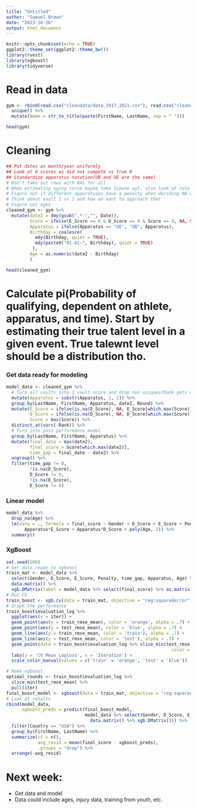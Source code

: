 ```yaml
---
title: "Untitled"
author: "Samuel Brown"
date: "2023-10-26"
output: html_document
---
```


```r
knitr::opts_chunk$set(echo = TRUE)
ggplot2::theme_set(ggplot2::theme_bw())
library(rvest)
library(xgboost)
library(tidyverse)
```

# Read in data
```r
gym <- rbind(read.csv("cleandata/data_2017_2021.csv"), read.csv("cleandata/data_2022_2023.csv")) %>% 
  unique() %>% 
  mutate(Name = str_to_title(paste(FirstName, LastName, sep = " ")))

head(gym)
```

##################################################################################################
# Cleaning
```r
## Put dates as month/year uniformly
## Look at 0 scores as did not compete vs true 0
## Standardize apparatus notation(UB and UE are the same)
# Don't take out rows with NAs for all
# When estimating aging curve maybe take Simone out, also look at rule changes on age
# Figure out if different apparatuses have a penalty when deciding NA vs 0. 
# Think about vault 1 vs 2 and how we want to approach that
# Figure out ages
cleaned_gym <- gym %>% 
  mutate(date2 = dmy(gsub(".*-","", Date)),
         Score = ifelse(E_Score == 0 & D_Score == 0 & Score == 0, NA, Score),
         Apparatus = ifelse(Apparatus == "UE", "UB", Apparatus),
         Birthday = coalesce(
           mdy(Birthday, quiet = TRUE),
           mdy(paste0("01-01-", Birthday), quiet = TRUE)
          ),
         Age = as.numeric(date2 - Birthday)
         )

head(cleaned_gym)
```

##################################################################################################
# Calculate pi(Probability of qualifying, dependent on athlete, apparatus, and time). Start by estimating their true talent level in a given event. True talewnt level should be a distribution tho. 
### Get data ready for modeling
```r
model_data <- cleaned_gym %>% 
  # Turn all vaults into 1 vault score and drop non uniques(Rank gets discarded)
  mutate(Apparatus = substr(Apparatus, 1, 2)) %>% 
  group_by(LastName, FirstName, Apparatus, date2, Round) %>% 
  mutate(E_Score = ifelse(is.na(E_Score), NA, E_Score[which.max(Score)]),
         D_Score = ifelse(is.na(D_Score), NA, D_Score[which.max(Score)]),
         Score = max(Score)) %>% 
  distinct_at(vars(-Rank)) %>% 
  # Turn into past performance model
  group_by(LastName, FirstName, Apparatus) %>% 
  mutate(final_date = max(date2),
         final_score = Score[which.max(date2)],
         time_gap = final_date - date2) %>% 
  ungroup() %>% 
  filter(time_gap != 0,
         !is.na(D_Score),
         D_Score != 0,
         !is.na(E_Score),
         E_Score != 0) 
```

### Linear model
```r
model_data %>% 
  drop_na(Age) %>% 
  lm(data = ., formula = final_score ~ Gender + D_Score + E_Score + Penalty + time_gap + Apparatus + 
       Apparatus*E_Score + Apparatus*D_Score + poly(Age, 2)) %>% 
  summary()
```

### XgBoost
```r
set.seed(200)
# Get data ready to xgboost
train_mat <- model_data %>% 
  select(Gender, D_Score, E_Score, Penalty, time_gap, Apparatus, Age) %>% 
  data.matrix() %>% 
  xgb.DMatrix(label = model_data %>% select(final_score) %>% as.matrix())
# Run CV
train_boost <- xgb.cv(data = train_mat, objective = "reg:squarederror", nrounds = 100, nfold = 7, verbose = 0)
# Graph the performance
train_boost$evaluation_log %>% 
  ggplot(aes(x = iter)) +
  geom_point(aes(y = train_rmse_mean), color = 'orange', alpha = .7) +
  geom_point(aes(y = test_rmse_mean), color = 'blue', alpha = .7) +
  geom_line(aes(y = train_rmse_mean, color = 'train'), alpha = .7) +
  geom_line(aes(y = test_rmse_mean, color = 'test'), alpha = .7) +
  geom_point(data = train_boost$evaluation_log %>% slice_min(test_rmse_mean), aes(y = test_rmse_mean), 
                                                               color = 'red', size = 4) +
  labs(y = 'CV Mean Logloss', x = 'Iteration') +
  scale_color_manual(values = c('train' = 'orange', 'test' = 'blue'))
```

```r
# Make xgboost
optimal_rounds <- train_boost$evaluation_log %>%
  slice_min(test_rmse_mean) %>% 
  pull(iter)
final_boost_model <- xgboost(data = train_mat, objective = "reg:squarederror", nrounds = optimal_rounds, verbose = FALSE)
# Look at results
cbind(model_data,
      xgboost_preds = predict(final_boost_model, 
                              model_data %>% select(Gender, D_Score, E_Score, Penalty, time_gap, Apparatus, Age) %>% 
                                data.matrix() %>% xgb.DMatrix())) %>% 
  filter(Country == "USA") %>% 
  group_by(FirstName, LastName) %>% 
  summarize(ct = n(),
            avg_resid = mean(final_score - xgboost_preds), 
            .groups = "drop") %>% 
  arrange(-avg_resid)
```




# Next week:
 - Get data and model
 - Data could include ages, injury data, training from youth, etc.
